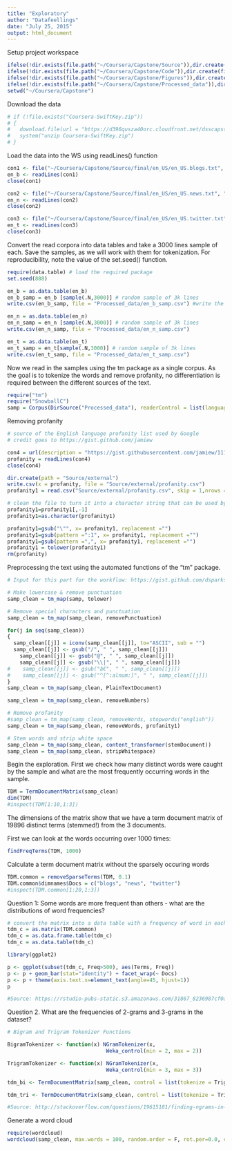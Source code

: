 ```yaml
---
title: "Exploratory"
author: "Datafeellings"
date: "July 25, 2015"
output: html_document
---
```


Setup project workspace

```r

ifelse(!dir.exists(file.path("~/Coursera/Capstone/Source")),dir.create(file.path("~/Coursera/Capstone/Source")), FALSE)
ifelse(!dir.exists(file.path("~/Coursera/Capstone/Code")),dir.create(file.path("~/Coursera/Capstone/Code")), FALSE)
ifelse(!dir.exists(file.path("~/Coursera/Capstone/Figures")),dir.create(file.path("~/Coursera/Capstone/Figures")), FALSE)
ifelse(!dir.exists(file.path("~/Coursera/Capstone/Processed_data")),dir.create(file.path("~/Coursera/Capstone/Processed_data")), FALSE)
setwd("~/Coursera/Capstone")
```

Download the data

```r

# if (!file.exists("Coursera-SwiftKey.zip")) 
# {
#   download.file(url = "https://d396qusza40orc.cloudfront.net/dsscapstone/dataset/Coursera-SwiftKey.zip", destfile = "~/Documents/Disk D/Coursera/Capstone/Source/Coursera-SwiftKey.zip", method = "curl")
#   system("unzip Coursera-SwiftKey.zip")
# }


```

Load the data into the WS using readLines() function

```r

con1 <- file("~/Coursera/Capstone/Source/final/en_US/en_US.blogs.txt", "r")
en_b <- readLines(con1) 
close(con1)

con2 <- file("~/Coursera/Capstone/Source/final/en_US/en_US.news.txt", "r")
en_n <- readLines(con2) 
close(con2)

con3 <- file("~/Coursera/Capstone/Source/final/en_US/en_US.twitter.txt", "r")
en_t <- readLines(con3) 
close(con3)

```

Convert the read corpora into data tables and take a 3000 lines sample of each. Save the samples, as we will work with them for tokenization. For reproducibility, note the value of the set.seed() function.

```r

require(data.table) # load the required package
set.seed(888)

en_b = as.data.table(en_b) 
en_b_samp = en_b [sample(.N,3000)] # random sample of 3k lines
write.csv(en_b_samp, file = "Processed_data/en_b_samp.csv") #write the sample

en_n = as.data.table(en_n) 
en_n_samp = en_n [sample(.N,3000)] # random sample of 3k lines
write.csv(en_n_samp, file = "Processed_data/en_n_samp.csv")

en_t = as.data.table(en_t) 
en_t_samp = en_t[sample(.N,3000)] # random sample of 3k lines
write.csv(en_t_samp, file = "Processed_data/en_t_samp.csv")
```

Now we read in the samples using the tm package as a single corpus. As the goal is to tokenize the words and remove profanity, no differentiation is required between the different sources of the text.

```r
require("tm")
require("SnowballC")
samp = Corpus(DirSource("Processed_data"), readerControl = list(language = "en_EN", load = F))

```

Removing profanity


```r
# source of the English language profanity list used by Google
# credit goes to https://gist.github.com/jamiew

con4 = url(description = "https://gist.githubusercontent.com/jamiew/1112488/raw/7ca9b1669e1c24b27c66174762cb04e14cf05aa7/google_twunter_lol")
profanity = readLines(con4)
close(con4)

dir.create(path = "Source/external")
write.csv(x = profanity, file = "Source/external/profanity.csv")
profanity1 = read.csv("Source/external/profanity.csv", skip = 1,nrows = 451)

# clean the file to turn it into a character string that can be used by tm 
profanity1=profanity1[,-1]
profanity1=as.character(profanity1)

profanity1=gsub("\"", x= profanity1, replacement ="")
profanity1=gsub(pattern =":1", x= profanity1, replacement ="")
profanity1=gsub(pattern =",", x= profanity1, replacement ="")
profanity1 = tolower(profanity1)
rm(profanity)

```

Preprocessing the text using the automated functions of the "tm" package.

```r
# Input for this part for the workflow: https://gist.github.com/dsparks/4260167

# Make lowercase & remove punctuation
samp_clean = tm_map(samp, tolower)

# Remove special characters and punctuation
samp_clean = tm_map(samp_clean, removePunctuation)

for(j in seq(samp_clean))   
{   
  samp_clean[[j]] = iconv(samp_clean[[j]], to="ASCII", sub = "") 
  samp_clean[[j]] <- gsub("/", " ", samp_clean[[j]])   
    samp_clean[[j]] <- gsub("@", " ", samp_clean[[j]])   
    samp_clean[[j]] <- gsub("\\|", " ", samp_clean[[j]])
#    samp_clean[[j]] <- gsub("â€", " ", samp_clean[[j]])
#    samp_clean[[j]] <- gsub("^[^:alnum:]", " ", samp_clean[[j]])
}  
samp_clean = tm_map(samp_clean, PlainTextDocument)  

samp_clean = tm_map(samp_clean, removeNumbers)

# Remove profanity
#samp_clean = tm_map(samp_clean, removeWords, stopwords("english")) 
samp_clean = tm_map(samp_clean, removeWords, profanity1) 

# Stem words and strip white space
samp_clean = tm_map(samp_clean, content_transformer(stemDocument)) 
samp_clean = tm_map(samp_clean, stripWhitespace) 

```

Begin the exploration.
First we check how many distinct words were caught by the sample and what are the most frequently occurring words in the sample.

```r
TDM = TermDocumentMatrix(samp_clean)
dim(TDM)
#inspect(TDM[1:10,1:3])

```

The dimensions of the matrix show that we have a term document matrix of 19896 distinct terms (stemmed!) from the 3 documents.

First we can look at the words occurring over 1000 times:
```r

findFreqTerms(TDM, 1000)

```

Calculate a term document matrix without the sparsely occuring words

```r
TDM.common = removeSparseTerms(TDM, 0.1)
TDM.common$dimnames$Docs = c("blogs", "news", "twitter")
#inspect(TDM.common[1:20,1:3])

```

Question 1: Some words are more frequent than others - what are the distributions of word frequencies? 

```r
# convert the matrix into a data table with a frequency of word in each sample
tdm_c = as.matrix(TDM.common)
tdm_c = as.data.frame.table(tdm_c)
tdm_c = as.data.table(tdm_c)
```

```r

library(ggplot2)

p <- ggplot(subset(tdm_c, Freq>500), aes(Terms, Freq))    
p <- p + geom_bar(stat="identity") + facet_wrap(~ Docs)   
p <- p + theme(axis.text.x=element_text(angle=45, hjust=1))   
p

#Source: https://rstudio-pubs-static.s3.amazonaws.com/31867_8236987cf0a8444e962ccd2aec46d9c3.html#loading-texts

```

Question 2. What are the frequencies of 2-grams and 3-grams in the dataset? 

```r

# Bigram and Trigram Tokenizer Functions

BigramTokenizer <- function(x) NGramTokenizer(x, 
                                Weka_control(min = 2, max = 2))

TrigramTokenizer <- function(x) NGramTokenizer(x, 
                                Weka_control(min = 3, max = 3))

tdm_bi <- TermDocumentMatrix(samp_clean, control = list(tokenize = TrigramTokenizer))

tdm_tri <- TermDocumentMatrix(samp_clean, control = list(tokenize = TrigramTokenizer))

#Source: http://stackoverflow.com/questions/19615181/finding-ngrams-in-r-and-comparing-ngrams-across-corpora

```


  
Generate a word cloud

```r
require(wordcloud)
wordcloud(samp_clean, max.words = 100, random.order = F, rot.per=0.0, colors=brewer.pal(3,"Dark2" ))

```


